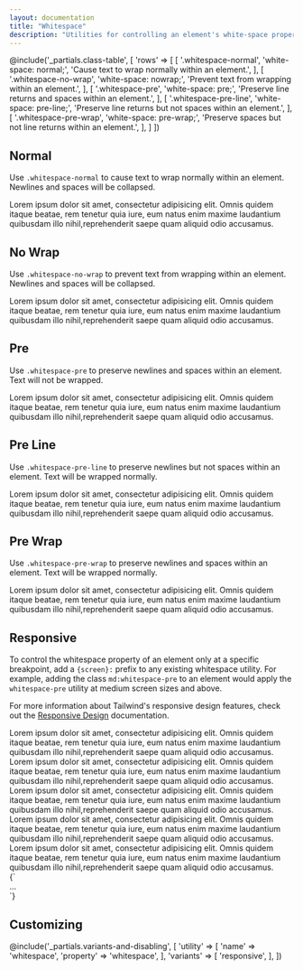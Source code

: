 ```yaml
---
layout: documentation
title: "Whitespace"
description: "Utilities for controlling an element's white-space property."
---
```



@include('_partials.class-table', [
  'rows' => [
    [
      '.whitespace-normal',
      'white-space: normal;',
      'Cause text to wrap normally within an element.',
    ],
    [
      '.whitespace-no-wrap',
      'white-space: nowrap;',
      'Prevent text from wrapping within an element.',
    ],
    [
      '.whitespace-pre',
      'white-space: pre;',
      'Preserve line returns and spaces within an element.',
    ],
    [
      '.whitespace-pre-line',
      'white-space: pre-line;',
      'Preserve line returns but not spaces within an element.',
    ],
    [
      '.whitespace-pre-wrap',
      'white-space: pre-wrap;',
      'Preserve spaces but not line returns within an element.',
    ],
  ]
])

## Normal

Use `.whitespace-normal` to cause text to wrap normally within an element. Newlines and spaces will be collapsed.

<CodeSample lang="html">
<div className="whitespace-normal">
Lorem ipsum dolor sit amet, consectetur adipisicing elit. Omnis quidem itaque beatae, rem tenetur quia iure, eum natus enim maxime laudantium quibusdam illo nihil,reprehenderit saepe quam aliquid odio accusamus.
</div>
</CodeSample>

## No Wrap

Use `.whitespace-no-wrap` to prevent text from wrapping within an element. Newlines and spaces will be collapsed.

<CodeSample lang="html">
<div className="whitespace-no-wrap overflow-x-auto">Lorem ipsum dolor sit amet, consectetur adipisicing elit. Omnis quidem itaque beatae, rem tenetur quia iure, eum natus enim maxime laudantium quibusdam illo nihil,reprehenderit saepe quam aliquid odio accusamus.
</div>
</CodeSample>

## Pre

Use `.whitespace-pre` to preserve newlines and spaces within an element. Text will not be wrapped.

<CodeSample lang="html">
<div className="whitespace-pre overflow-x-auto">Lorem ipsum dolor sit amet, consectetur adipisicing elit. Omnis quidem itaque beatae, rem tenetur quia iure, eum natus enim maxime laudantium quibusdam illo nihil,reprehenderit saepe quam aliquid odio accusamus.
</div>
</CodeSample>

## Pre Line

Use `.whitespace-pre-line` to preserve newlines but not spaces within an element. Text will be wrapped normally.

<CodeSample lang="html">
<div className="whitespace-pre-line">Lorem ipsum dolor sit amet, consectetur adipisicing elit. Omnis quidem itaque beatae, rem tenetur quia iure, eum natus enim maxime laudantium quibusdam illo nihil,reprehenderit saepe quam aliquid odio accusamus.
</div>
</CodeSample>

## Pre Wrap

Use `.whitespace-pre-wrap` to preserve newlines and spaces within an element. Text will be wrapped normally.

<CodeSample lang="html">
<div className="whitespace-pre-wrap">Lorem ipsum dolor sit amet, consectetur adipisicing elit. Omnis quidem itaque beatae, rem tenetur quia iure, eum natus enim maxime laudantium quibusdam illo nihil,reprehenderit saepe quam aliquid odio accusamus.
</div>
</CodeSample>

## Responsive

To control the whitespace property of an element only at a specific breakpoint, add a `{screen}:` prefix to any existing whitespace utility. For example, adding the class `md:whitespace-pre` to an element would apply the `whitespace-pre` utility at medium screen sizes and above.

For more information about Tailwind's responsive design features, check out the [Responsive Design](/docs/responsive-design) documentation.

<ResponsiveCodeSample>
<NoneScreenSize>
<div className="whitespace-normal overflow-x-auto">Lorem ipsum dolor sit amet, consectetur adipisicing elit. Omnis quidem itaque beatae, rem tenetur quia iure, eum natus enim maxime laudantium quibusdam illo nihil,reprehenderit saepe quam aliquid odio accusamus.
</div>
</NoneScreenSize>
<SmScreenSize>
<div className="whitespace-no-wrap overflow-x-auto">Lorem ipsum dolor sit amet, consectetur adipisicing elit. Omnis quidem itaque beatae, rem tenetur quia iure, eum natus enim maxime laudantium quibusdam illo nihil,reprehenderit saepe quam aliquid odio accusamus.
</div>
</SmScreenSize>
<MdScreenSize>
<div className="whitespace-pre overflow-x-auto">Lorem ipsum dolor sit amet, consectetur adipisicing elit. Omnis quidem itaque beatae, rem tenetur quia iure, eum natus enim maxime laudantium quibusdam illo nihil,reprehenderit saepe quam aliquid odio accusamus.
</div>
</MdScreenSize>
<LgScreenSize>
<div className="whitespace-pre-line overflow-x-auto">Lorem ipsum dolor sit amet, consectetur adipisicing elit. Omnis quidem itaque beatae, rem tenetur quia iure, eum natus enim maxime laudantium quibusdam illo nihil,reprehenderit saepe quam aliquid odio accusamus.
</div>
</LgScreenSize>
<XlScreenSize>
<div className="whitespace-pre-wrap overflow-x-auto">Lorem ipsum dolor sit amet, consectetur adipisicing elit. Omnis quidem itaque beatae, rem tenetur quia iure, eum natus enim maxime laudantium quibusdam illo nihil,reprehenderit saepe quam aliquid odio accusamus.
</div>
</XlScreenSize>
<HighlightCode>
{`
<div className="none:whitespace-normal sm:whitespace-no-wrap md:whitespace-pre lg:whitespace-pre-line xl:whitespace-pre-wrap ...">...</div>
`}
</HighlightCode>
</ResponsiveCodeSample>

## Customizing

@include('_partials.variants-and-disabling', [
    'utility' => [
        'name' => 'whitespace',
        'property' => 'whitespace',
    ],
    'variants' => [
        'responsive',
    ],
])
